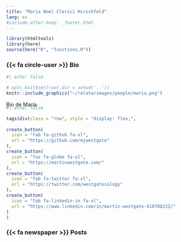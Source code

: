```yaml
---
title: "Maria Noel Clerici Hirschfeld"
lang: es
#include-after-body: _footer.html
---
```


```r
library(htmltools)
library(here)
source(here("R", "functions.R"))
```

### {{< fa circle-user >}} Bio 

:::{.bio-row}
:::{.bio-column-right}

```r
#| echo: false

# opts_knit$set(root.dir = setwd('..')) 
knitr::include_graphics("~/relate/images/people/maria.png")
```
:::

:::{.bio-column-left}
Bio de María

:::
:::

:::{.column-body style="margin-top:-20px;"}
```r
#| echo: false

tags$div(class = "row", style = "display: flex;",
         
create_button(
  icon = "fab fa-github fa-xl",
  url = "https://github.com/mjwestgate"
),
create_button(
  icon = "fas fa-globe fa-xl",
  url = "https://martinwestgate.com/"
),
create_button(
  icon = "fab fa-twitter fa-xl",
  url = "https://twitter.com/westgatecology"
),
create_button(
  icon = "fab fa-linkedin-in fa-xl",
  url = "https://www.linkedin.com/in/martin-westgate-410708232/"
)
)
```
:::


### {{< fa newspaper >}} Posts 

